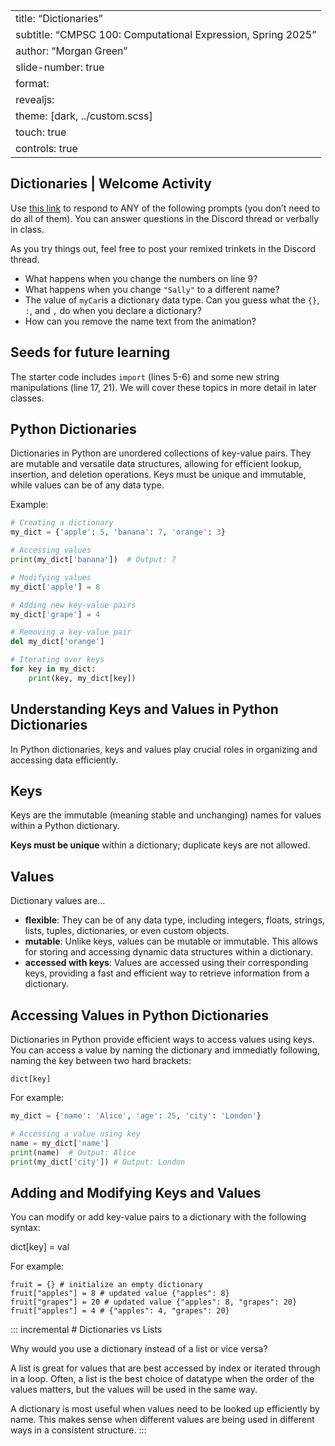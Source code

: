 
---
title: "Dictionaries"
subtitle: "CMPSC 100: Computational Expression, Spring 2025"
author: "Morgan Green"
slide-number: true
format:
  revealjs: 
    theme: [dark, ../custom.scss]
touch: true
controls: true
---

::: incremental
# Dictionaries | Welcome Activity

Use [this link](https://trinket.io/python/22232e8cdf) to respond to ANY of the following prompts (you don't need to do all of them). You can answer questions in the Discord thread or verbally in class. 

As you try things out, feel free to post your remixed trinkets in the Discord thread. 

- What happens when you change the numbers on line 9?
- What happens when you change `"Sally"` to a different name? 
- The value of `myCar`is a dictionary data type. Can you guess what the `{}`, `:`, and `,` do when you declare a dictionary? 
- How can you remove the name text from the animation?

## Seeds for future learning

The starter code includes `import` (lines 5-6) and some new string manipulations (line 17, 21). We will cover these topics in more detail in later classes. 

:::
::: incremental
# Python Dictionaries

Dictionaries in Python are unordered collections of key-value pairs. They are mutable and versatile data structures, allowing for efficient lookup, insertion, and deletion operations. Keys must be unique and immutable, while values can be of any data type.

Example:
```python
# Creating a dictionary
my_dict = {'apple': 5, 'banana': 7, 'orange': 3}

# Accessing values
print(my_dict['banana'])  # Output: 7

# Modifying values
my_dict['apple'] = 8

# Adding new key-value pairs
my_dict['grape'] = 4

# Removing a key-value pair
del my_dict['orange']

# Iterating over keys
for key in my_dict:
    print(key, my_dict[key])
```

:::
::: incremental
# Understanding Keys and Values in Python Dictionaries

In Python dictionaries, keys and values play crucial roles in organizing and accessing data efficiently.

## Keys

Keys are the immutable (meaning stable and unchanging) names for values within a Python dictionary. 

**Keys must be unique** within a dictionary; duplicate keys are not allowed.

## Values

Dictionary values are... 

- **flexible**: They can be of any data type, including integers, floats, strings, lists, tuples, dictionaries, or even custom objects.
- **mutable**: Unlike keys, values can be mutable or immutable. This allows for storing and accessing dynamic data structures within a dictionary.
- **accessed with keys**: Values are accessed using their corresponding keys, providing a fast and efficient way to retrieve information from a dictionary.


:::
::: incremental
# Accessing Values in Python Dictionaries 

Dictionaries in Python provide efficient ways to access values using keys. You can access a value by naming the dictionary and immediatly following, naming the key between two hard brackets:

`dict[key]`

For example: 
```python
my_dict = {'name': 'Alice', 'age': 25, 'city': 'London'}

# Accessing a value using key
name = my_dict['name'] 
print(name)  # Output: Alice
print(my_dict['city']) # Output: London 
```

:::
::: incremental
# Adding and Modifying Keys and Values

You can modify or add key-value pairs to a dictionary with the following syntax:

dict[key] = val

For example:
```
fruit = {} # initialize an empty dictionary
fruit["apples"] = 8 # updated value {"apples": 8}
fruit["grapes"] = 20 # updated value {"apples": 8, "grapes": 20}
fruit["apples"] = 4 # {"apples": 4, "grapes": 20}
```

:::
::: incremental
# Dictionaries vs Lists

Why would you use a dictionary instead of a list or vice versa? 

A list is great for values that are best accessed by index or iterated through in a loop. Often, a list is the best choice of datatype when the order of the values matters, but the values will be used in the same way.

A dictionary is most useful when values need to be looked up efficiently by name. This makes sense when different values are being used in different ways in a consistent structure. :::
